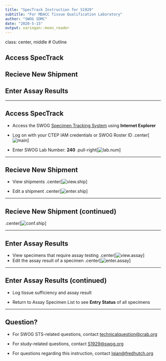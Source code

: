```yaml
---
title: "SpecTrack Instruction for S1929"
subtitle: "For MDACC Tissue Qualification Laboratory"
author: "SWOG SDMC"
date: "2020-5-15"
output: xaringan::moon_reader
---
```


class: center, middle 
# Outline

## Access SpecTrack
## Recieve New Shipment
## Enter Assay Results

---

## Access SpecTrack
- Access the SWOG [Specimen Tracking System](https://crawb.crab.org/SpecTrack/Logon.aspx) using **Internet Explorer**

- Log on with your CTEP IAM credentials or SWOG Roster ID
.center[![main](images/01 STS Main.png)]
- Enter SWOG Lab Number: **240**
.pull-right[![lab.num](images/02 Enter SWOG Lab Number Cropped.png)]

---

## Recieve New Shipment
- View shipments
.center[![view.ship](images/03 View unreceived shipments.png)]

- Edit a shipment
.center[![enter.ship](images/04 See Not Received Samples.png)]

---

## Recieve New Shipment (continued)

.center[![conf.ship](images/confirm shipment.gif)]

---

## Enter Assay Results
- View specimens that require assay testing
.center[![view.assay](images/05 View assaying specimens.png)]
- Edit the assay result of a specimen
.center[![enter.assay](images/06 Edit assay results.png)]

---

## Enter Assay Results (continued)

- Log tissue sufficiency and assay result

- Return to Assay Specimen List to see **Entry Status** of all specimens

---

## Question?

- For SWOG STS-related questions, contact <technicalquestion@crab.org>

- For study-related questions, contact <S1929@swog.org>

- For questions regarding this instruction, contact <lqian@fredhutch.org>
